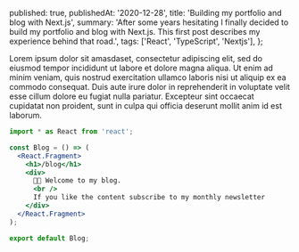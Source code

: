   published: true,
  publishedAt: '2020-12-28',
  title: 'Building my portfolio and blog with Next.js',
  summary:
    'After some years hesitating I finally decided to build my portfolio and blog with Next.js. This first post describes my experience behind that road.',
  tags: ['React', 'TypeScript', 'Nextjs'],
};

Lorem ipsum dolor sit amasdaset, consectetur adipiscing elit, sed do eiusmod tempor incididunt ut labore et dolore magna aliqua. Ut enim ad minim veniam, quis nostrud exercitation ullamco laboris nisi ut aliquip ex ea commodo consequat. Duis aute irure dolor in reprehenderit in voluptate velit esse cillum dolore eu fugiat nulla pariatur. Excepteur sint occaecat cupidatat non proident, sunt in culpa qui officia deserunt mollit anim id est laborum.

```jsx
import * as React from 'react';

const Blog = () => (
  <React.Fragment>
    <h1>/blog</h1>
    <div>
      👋🏻 Welcome to my blog.
      <br />
      If you like the content subscribe to my monthly newsletter
    </div>
  </React.Fragment>
);

export default Blog;
```
